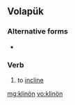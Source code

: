 ==Volapük==

===Alternative forms===
* {{l|vo|klinoyn}}

===Verb===
{{head|vo|verb}}
 
# to [[incline]]

[[mg:klinön]]
[[vo:klinön]]